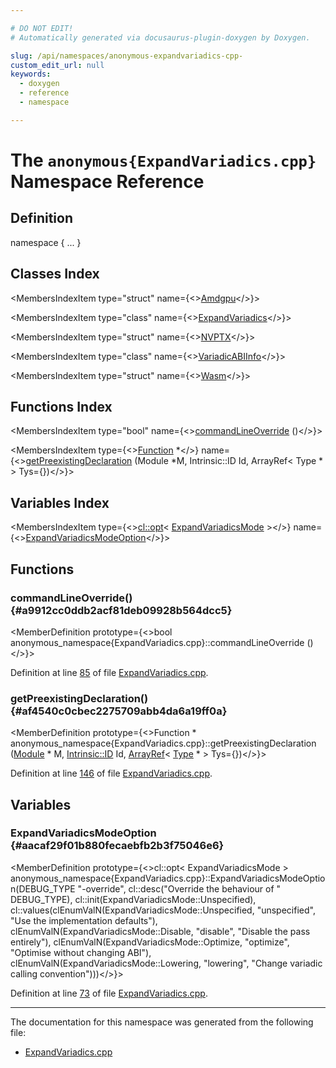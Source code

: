 ```yaml
---

# DO NOT EDIT!
# Automatically generated via docusaurus-plugin-doxygen by Doxygen.

slug: /api/namespaces/anonymous-expandvariadics-cpp-
custom_edit_url: null
keywords:
  - doxygen
  - reference
  - namespace

---
```





# The `anonymous{ExpandVariadics.cpp}` Namespace Reference

<DoxygenPage pluginConfig={pluginConfig}>



## Definition

<CodeBlock>namespace &#123; ... &#125;</CodeBlock>

## Classes Index

<MembersIndex>

<MembersIndexItem
  type="struct"
  name={<><a href="/docs/api/structs/anonymous-namespace-expandvariadics-cpp-/amdgpu">Amdgpu</a></>}>
</MembersIndexItem>

<MembersIndexItem
  type="class"
  name={<><a href="/docs/api/classes/anonymous-namespace-expandvariadics-cpp-/expandvariadics">ExpandVariadics</a></>}>
</MembersIndexItem>

<MembersIndexItem
  type="struct"
  name={<><a href="/docs/api/structs/anonymous-namespace-expandvariadics-cpp-/nvptx">NVPTX</a></>}>
</MembersIndexItem>

<MembersIndexItem
  type="class"
  name={<><a href="/docs/api/classes/anonymous-namespace-expandvariadics-cpp-/variadicabiinfo">VariadicABIInfo</a></>}>
</MembersIndexItem>

<MembersIndexItem
  type="struct"
  name={<><a href="/docs/api/structs/anonymous-namespace-expandvariadics-cpp-/wasm">Wasm</a></>}>
</MembersIndexItem>

</MembersIndex>

## Functions Index

<MembersIndex>

<MembersIndexItem
  type="bool"
  name={<><a href="#a9912cc0ddb2acf81deb09928b564dcc5">commandLineOverride</a> ()</>}>
</MembersIndexItem>

<MembersIndexItem
  type={<><a href="/docs/api/classes/llvm/function">Function</a> &#42;</>}
  name={<><a href="#af4540c0cbec2275709abb4da6a19ff0a">getPreexistingDeclaration</a> (Module &#42;M, Intrinsic::ID Id, ArrayRef&lt; Type &#42; &gt; Tys=&#123;&#125;)</>}>
</MembersIndexItem>

</MembersIndex>

## Variables Index

<MembersIndex>

<MembersIndexItem
  type={<><a href="/docs/api/classes/llvm/cl/opt">cl::opt</a>&lt; <a href="/docs/api/namespaces/llvm/#a4981871ea1a597d1b8aa1a8ac9326e76">ExpandVariadicsMode</a> &gt;</>}
  name={<><a href="#aacaf29f01b880fecaebfb2b3f75046e6">ExpandVariadicsModeOption</a></>}>
</MembersIndexItem>

</MembersIndex>


<SectionDefinition>

## Functions

### commandLineOverride() {#a9912cc0ddb2acf81deb09928b564dcc5}

<MemberDefinition
  prototype={<>bool anonymous&#95;namespace&#123;ExpandVariadics.cpp&#125;::commandLineOverride ()</>}>

Definition at line <a href="/docs/api/files/lib/lib/transforms/lib/transforms/ipo/expandvariadics-cpp/#l00085">85</a> of file <a href="/docs/api/files/lib/lib/transforms/lib/transforms/ipo/expandvariadics-cpp">ExpandVariadics.cpp</a>.
</MemberDefinition>

### getPreexistingDeclaration() {#af4540c0cbec2275709abb4da6a19ff0a}

<MemberDefinition
  prototype={<>Function &#42; anonymous&#95;namespace&#123;ExpandVariadics.cpp&#125;::getPreexistingDeclaration (<a href="/docs/api/classes/llvm/module">Module</a> &#42; M, <a href="/docs/api/namespaces/llvm/intrinsic/#a80add6b3b1cdaec560907995127adc16">Intrinsic::ID</a> Id, <a href="/docs/api/classes/llvm/arrayref">ArrayRef</a>&lt; <a href="/docs/api/classes/llvm/type">Type</a> &#42; &gt; Tys=&#123;&#125;)</>}>

Definition at line <a href="/docs/api/files/lib/lib/transforms/lib/transforms/ipo/expandvariadics-cpp/#l00146">146</a> of file <a href="/docs/api/files/lib/lib/transforms/lib/transforms/ipo/expandvariadics-cpp">ExpandVariadics.cpp</a>.
</MemberDefinition>

</SectionDefinition>

<SectionDefinition>

## Variables

### ExpandVariadicsModeOption {#aacaf29f01b880fecaebfb2b3f75046e6}

<MemberDefinition
  prototype={<>cl::opt&lt; ExpandVariadicsMode &gt; anonymous&#95;namespace&#123;ExpandVariadics.cpp&#125;::ExpandVariadicsModeOption(DEBUG&#95;TYPE &quot;-override&quot;, cl::desc(&quot;Override the behaviour of &quot; DEBUG&#95;TYPE), cl::init(ExpandVariadicsMode::Unspecified), cl::values(clEnumValN(ExpandVariadicsMode::Unspecified, &quot;unspecified&quot;, &quot;Use the implementation defaults&quot;), clEnumValN(ExpandVariadicsMode::Disable, &quot;disable&quot;, &quot;Disable the pass entirely&quot;), clEnumValN(ExpandVariadicsMode::Optimize, &quot;optimize&quot;, &quot;Optimise without changing ABI&quot;), clEnumValN(ExpandVariadicsMode::Lowering, &quot;lowering&quot;, &quot;Change variadic calling convention&quot;)))</>}>

Definition at line <a href="/docs/api/files/lib/lib/transforms/lib/transforms/ipo/expandvariadics-cpp/#l00073">73</a> of file <a href="/docs/api/files/lib/lib/transforms/lib/transforms/ipo/expandvariadics-cpp">ExpandVariadics.cpp</a>.
</MemberDefinition>

</SectionDefinition>

<hr/>

The documentation for this namespace was generated from the following file:

<ul>
<li><a href="/docs/api/files/lib/lib/transforms/lib/transforms/ipo/expandvariadics-cpp">ExpandVariadics.cpp</a></li>
</ul>

</DoxygenPage>
